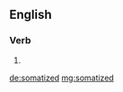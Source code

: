 ==English==

===Verb===
{{head|en|verb form}}

# {{en-past of|somatize}}

[[de:somatized]]
[[mg:somatized]]